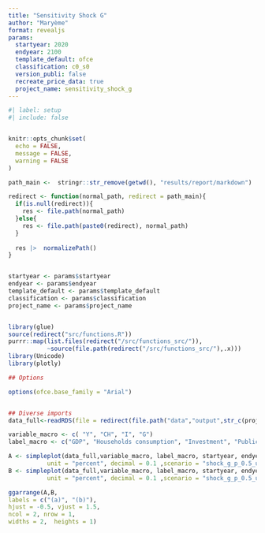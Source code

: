 ```yaml
---
title: "Sensitivity Shock G"
author: "Maryème"
format: revealjs
params:
  startyear: 2020
  endyear: 2100
  template_default: ofce
  classification: c0_s0
  version_publi: false
  recreate_price_data: true
  project_name: sensitivity_shock_g
---
```



```r
#| label: setup
#| include: false


knitr::opts_chunk$set(
  echo = FALSE,
  message = FALSE,
  warning = FALSE
)

path_main <-  stringr::str_remove(getwd(), "results/report/markdown")

redirect <- function(normal_path, redirect = path_main){
  if(is.null(redirect)){
    res <- file.path(normal_path)  
  }else{
    res <- file.path(paste0(redirect), normal_path)  
  }
  
  res |>  normalizePath()
}


startyear <- params$startyear
endyear <- params$endyear
template_default <- params$template_default
classification <- params$classification
project_name <- params$project_name


library(glue)
source(redirect("src/functions.R"))
purrr::map(list.files(redirect("/src/functions_src/")),
           ~source(file.path(redirect("/src/functions_src/"),.x)))
library(Unicode)
library(plotly)

## Options

options(ofce.base_family = "Arial")


## Diverse imports
data_full<-readRDS(file = redirect(file.path("data","output",str_c(project_name,"_",classification,".rds"))))
```

```r

variable_macro <- c( "Y", "CH", "I", "G")
label_macro <- c("GDP", "Households consumption", "Investment", "Public spending")

A <- simpleplot(data_full,variable_macro, label_macro, startyear, endyear,  transformation = "reldiff", titleplot = " GDP and its components (in relative difference from baseline)",
           unit = "percent", decimal = 0.1 ,scenario = "shock_g_p_0.5_u_1.5_tra", name_baseline = "baseline_p_0.5_u_1.5_tra")
B <- simpleplot(data_full,variable_macro, label_macro, startyear, endyear,  transformation = "reldiff", titleplot = " GDP and its components (in relative difference from baseline)",
           unit = "percent", decimal = 0.1 ,scenario = "shock_g_p_0.5_u_0.5_tra", name_baseline = "baseline_p_0.5_u_0.5_tra")

ggarrange(A,B,
labels = c("(a)", "(b)"),
hjust = -0.5, vjust = 1.5,
ncol = 2, nrow = 1,
widths = 2,  heights = 1)


```





